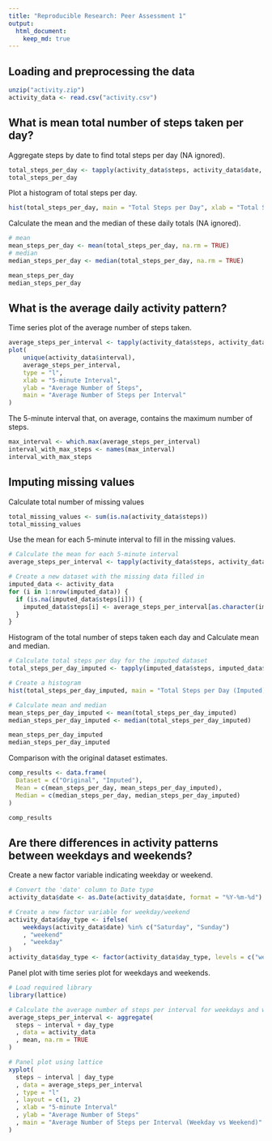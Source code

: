 ```yaml
---
title: "Reproducible Research: Peer Assessment 1"
output: 
  html_document:
    keep_md: true
---
```



## Loading and preprocessing the data

```r
unzip("activity.zip")
activity_data <- read.csv("activity.csv")
```

## What is mean total number of steps taken per day?

Aggregate steps by date to find total steps per day (NA ignored).

```r
total_steps_per_day <- tapply(activity_data$steps, activity_data$date, sum, na.rm = TRUE)
total_steps_per_day
```

Plot a histogram of total steps per day.

```r
hist(total_steps_per_day, main = "Total Steps per Day", xlab = "Total Steps", breaks = 20)
```

Calculate the mean and the median of these daily totals (NA ignored).

```r
# mean
mean_steps_per_day <- mean(total_steps_per_day, na.rm = TRUE)
# median
median_steps_per_day <- median(total_steps_per_day, na.rm = TRUE)

mean_steps_per_day
median_steps_per_day
```

## What is the average daily activity pattern?

Time series plot of the average number of steps taken.

```r
average_steps_per_interval <- tapply(activity_data$steps, activity_data$interval, mean, na.rm = TRUE)
plot(
    unique(activity_data$interval),
    average_steps_per_interval,
    type = "l",
    xlab = "5-minute Interval",
    ylab = "Average Number of Steps", 
    main = "Average Number of Steps per Interval"
)
```

The 5-minute interval that, on average, contains the maximum number of steps.

```r
max_interval <- which.max(average_steps_per_interval)
interval_with_max_steps <- names(max_interval)
interval_with_max_steps
```

## Imputing missing values

Calculate total number of missing values

```r
total_missing_values <- sum(is.na(activity_data$steps))
total_missing_values
```

Use the mean for each 5-minute interval to fill in the missing values.

```r
# Calculate the mean for each 5-minute interval
average_steps_per_interval <- tapply(activity_data$steps, activity_data$interval, mean, na.rm = TRUE)

# Create a new dataset with the missing data filled in
imputed_data <- activity_data
for (i in 1:nrow(imputed_data)) {
  if (is.na(imputed_data$steps[i])) {
    imputed_data$steps[i] <- average_steps_per_interval[as.character(imputed_data$interval[i])]
  }
}
```

Histogram of the total number of steps taken each day and Calculate mean and median.

```r
# Calculate total steps per day for the imputed dataset
total_steps_per_day_imputed <- tapply(imputed_data$steps, imputed_data$date, sum)

# Create a histogram
hist(total_steps_per_day_imputed, main = "Total Steps per Day (Imputed)", xlab = "Total Steps", breaks = 20)
```

```r
# Calculate mean and median
mean_steps_per_day_imputed <- mean(total_steps_per_day_imputed)
median_steps_per_day_imputed <- median(total_steps_per_day_imputed)

mean_steps_per_day_imputed
median_steps_per_day_imputed
```

Comparison with the original dataset estimates.

```r
comp_results <- data.frame(
  Dataset = c("Original", "Imputed"),
  Mean = c(mean_steps_per_day, mean_steps_per_day_imputed),
  Median = c(median_steps_per_day, median_steps_per_day_imputed)
)

comp_results
```

## Are there differences in activity patterns between weekdays and weekends?

Create a new factor variable indicating weekday or weekend.

```r
# Convert the 'date' column to Date type
activity_data$date <- as.Date(activity_data$date, format = "%Y-%m-%d")

# Create a new factor variable for weekday/weekend
activity_data$day_type <- ifelse(
    weekdays(activity_data$date) %in% c("Saturday", "Sunday")
    , "weekend"
    , "weekday"
)
activity_data$day_type <- factor(activity_data$day_type, levels = c("weekday", "weekend"))
```

Panel plot with time series plot for weekdays and weekends.

```r
# Load required library
library(lattice)

# Calculate the average number of steps per interval for weekdays and weekends
average_steps_per_interval <- aggregate(
  steps ~ interval + day_type
  , data = activity_data
  , mean, na.rm = TRUE
)

# Panel plot using lattice
xyplot(
  steps ~ interval | day_type
  , data = average_steps_per_interval
  , type = "l"
  , layout = c(1, 2)
  , xlab = "5-minute Interval"
  , ylab = "Average Number of Steps"
  , main = "Average Number of Steps per Interval (Weekday vs Weekend)"
)
```
